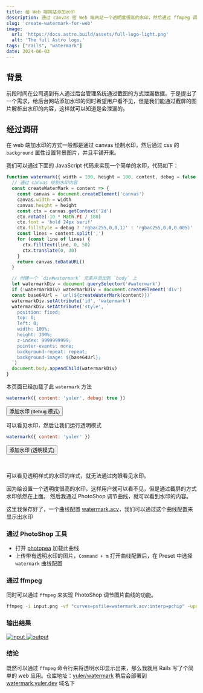```yaml
---
title: 给 Web 端网站添加水印
description: 通过 canvas 给 Web 端网站一个透明度很高的水印，然后通过 ffmpeg 调整曲线是的水印显示出来
slug: 'create-watermark-for-web'
image:
  url: 'https://docs.astro.build/assets/full-logo-light.png'
  alt: 'The full Astro logo.'
tags: ["rails", "watermark"]
date: 2024-06-03
---
```



<script>{
function watermark({ width = 100, height = 100, content, debug = false }) {
  // 通过 canvas 绘制水印内容
  const createWaterMark = content => {
    const canvas = document.createElement('canvas')
    canvas.width = width
    canvas.height = height
    const ctx = canvas.getContext('2d')
    ctx.rotate(-10 * Math.PI / 180)
    ctx.font = 'bold 24px serif'
    ctx.fillStyle = debug ? 'rgba(255,0,0,1)' : 'rgba(255,0,0,0.005)'
    const lines = content.split(',')
    for (const line of lines) {
      ctx.fillText(line, 0, 50)
      ctx.translate(0, 30)
    }
    return canvas.toDataURL()
  }

  // 创建一个 `div#watermark` 元素并添加到 `body` 上
  let watermarkDiv = document.querySelector('#watermark')
  if (!watermarkDiv) watermarkDiv = document.createElement('div')
  const base64Url = `url(${createWaterMark(content)})`
  watermarkDiv.setAttribute('id', 'watermark')
  watermarkDiv.setAttribute('style', `
    position: fixed;
    top: 0;
    left: 0;
    width: 100%;
    height: 100%;
    z-index: 9999999999;
    pointer-events: none;
    background-repeat: repeat;
    background-image: ${base64Url};
  `)
  document.body.appendChild(watermarkDiv)
}
}</script>

## 背景

前段时间在公司遇到有人通过后台管理系统通过截图的方式泄漏数据。于是提出了一个需求，给后台网站添加水印的同时希望用户看不见，但是我们能通过截屏的图片解析出水印的内容，这样就可以知道是会泄漏的。

## 经过调研

在 web 端加水印的方式一般都是通过 canvas 绘制水印，然后通过 css 的 `background` 属性设置背景图片，并且平铺开来。

我们可以通过下面的 JavaScript 代码来实现一个简单的水印，代码如下：

```js
function watermark({ width = 100, height = 100, content, debug = false }) {
  // 通过 canvas 绘制水印内容
  const createWaterMark = content => {
    const canvas = document.createElement('canvas')
    canvas.width = width
    canvas.height = height
    const ctx = canvas.getContext('2d')
    ctx.rotate(-10 * Math.PI / 180)
    ctx.font = 'bold 24px serif'
    ctx.fillStyle = debug ? 'rgba(255,0,0,1)' : 'rgba(255,0,0,0.005)'
    const lines = content.split(',')
    for (const line of lines) {
      ctx.fillText(line, 0, 50)
      ctx.translate(0, 30)
    }
    return canvas.toDataURL()
  }

  // 创建一个 `div#watermark` 元素并添加到 `body` 上
  let watermarkDiv = document.querySelector('#watermark')
  if (!watermarkDiv) watermarkDiv = document.createElement('div')
  const base64Url = `url(${createWaterMark(content)})`
  watermarkDiv.setAttribute('id', 'watermark')
  watermarkDiv.setAttribute('style', `
    position: fixed;
    top: 0;
    left: 0;
    width: 100%;
    height: 100%;
    z-index: 9999999999;
    pointer-events: none;
    background-repeat: repeat;
    background-image: ${base64Url};
  `)
  document.body.appendChild(watermarkDiv)
}
```

本页面已经加载了此 `watermark` 方法

```js
watermark({ content: 'yuler', debug: true })
```

<Button onclick="watermark({ content: 'yuler', debug: true })">添加水印 (debug 模式)</Button>

可以看见水印，然后让我们运行透明模式

```js
watermark({ content: 'yuler' })
```

<Button onclick="watermark({ content: 'yuler' })">添加水印 (透明模式)</Button>

<br />

可以看见透明样式的水印的样式，就无法通过肉眼看见水印。

因为给设置一个透明度很高的水印，这样用户就可以看不见，但是通过截屏的方式水印依然在上面。
然后我通过 PhotoShop 调节曲线，就可以看到水印的内容。

这里我保存好了，一个曲线配置 [watermark.acv](/watermark.acv)，我们可以通过这个曲线配置来显示出水印

### 通过 PhotoShop 工具

- 打开 [photopea](https://photopea.com) 加载此曲线
- 上传带有透明水印的图片，`Command + m` 打开曲线配置后，在 Preset 中选择 `watermark` 曲线配置

### 通过 ffmpeg

同时可以通过 `ffmpeg` 来实现 PhotoShop 调节图片曲线的功能。

```bash
ffmpeg -i input.png -vf "curves=psfile=watermark.acv:interp=pchip" -update 1 output.png
```

### 输出结果

<div class="flex flex-col border">
  <a class="flex-1" href={WatermarkInputImage.src}>
    <img class="!m-0" src={WatermarkInputImage.src} alt="input" />
  </a>
  <a class="flex-1 border-t" href={WatermarkOutputImage.src}>
    <img class="!m-0" src={WatermarkOutputImage.src} alt="output" />
  </a>
</div>

### 结论

既然可以通过 `ffmpeg` 命令行来将透明水印显示出来，那么我就用 Rails 写了个简单的 web 应用。仓库地址：[yuler/watermark](https://github.com/yuler/watermark)
稍后会部署到 [watermark.yuler.dev](https://watermark.yuler.dev) 域名下
